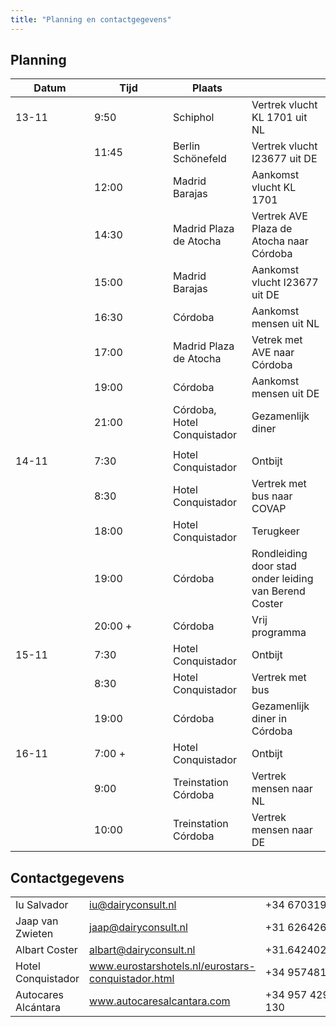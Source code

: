 ```yaml
---
title: "Planning en contactgegevens"
---
```


## Planning {#planning}

| Datum | Tijd | Plaats |  |
| --- | --- | --- | --- |
|13-11 | 9:50 | Schiphol | Vertrek vlucht KL 1701 uit NL |
| | 11:45 | Berlin Schönefeld | Vertrek vlucht I23677 uit DE | 
| | 12:00 | Madrid Barajas | Aankomst vlucht KL 1701 |
| | 14:30 | Madrid Plaza de Atocha | Vertrek AVE Plaza de Atocha naar Córdoba | 
| | 15:00 | Madrid Barajas | Aankomst vlucht I23677 uit DE |
| | 16:30 | Córdoba | Aankomst mensen uit NL | 
| | 17:00 | Madrid Plaza de Atocha | Vetrek met AVE naar Córdoba | 
| | 19:00 | Córdoba | Aankomst mensen uit DE | 
| | 21:00 | Córdoba, Hotel Conquistador | Gezamenlijk diner |
| | | |
|14-11 | 7:30 | Hotel Conquistador | Ontbijt |
| | 8:30 | Hotel Conquistador | Vertrek met bus naar COVAP|
| | 18:00 | Hotel Conquistador | Terugkeer |
| | 19:00 | Córdoba | Rondleiding door stad onder leiding van Berend Coster |
| | 20:00 + | Córdoba | Vrij programma |
|15-11 | 7:30 | Hotel Conquistador | Ontbijt | 
| | 8:30 | Hotel Conquistador | Vertrek met bus |
| | 19:00 | Córdoba | Gezamenlijk diner in Córdoba | 
|16-11 | 7:00 + | Hotel Conquistador | Ontbijt |
| | 9:00| Treinstation Córdoba|  Vertrek mensen naar NL | 
| | 10:00|Treinstation Córdoba|  Vertrek mensen naar DE | 


## Contactgegevens {#cgegevens}

|  |  |  |
|--|---|---|
|Iu Salvador|<iu@dairyconsult.nl> | +34 670319309 | 
|Jaap van Zwieten | <jaap@dairyconsult.nl> | +31 626426483 |
|Albart Coster | <albart@dairyconsult.nl> | +31.642402923 | 
|Hotel Conquistador| [www.eurostarshotels.nl/eurostars-conquistador.html](https://www.eurostarshotels.nl/eurostars-conquistador.html) | +34 957481102 | 
|Autocares Alcántara | [www.autocaresalcantara.com](https://www.autocaresalcantara.com) | +34 957 429 130 |
